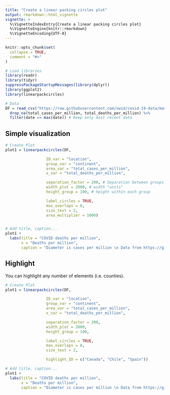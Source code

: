 ```yaml
---
title: "Create a linear packing circles plot"
output: rmarkdown::html_vignette
vignette: >
  %\VignetteIndexEntry{Create a linear packing circles plot}
  %\VignetteEngine{knitr::rmarkdown}
  %\VignetteEncoding{UTF-8}
---
```


```r
knitr::opts_chunk$set(
  collapse = TRUE,
  comment = "#>"
)
```

```r
# Load libraries
library(readr)
library(tidyr)
suppressPackageStartupMessages(library(dplyr))
library(ggplot2)
library(linearpackcircles)

# Data
DF = read_csv("https://raw.githubusercontent.com/owid/covid-19-data/master/public/data/owid-covid-data.csv", show_col_types = FALSE) %>%
  drop_na(total_cases_per_million, total_deaths_per_million) %>%
  filter(date == max(date)) # Keep only most recent data

```

## Simple visualization

```r


# Create Plot
plot1 = linearpackcircles(DF,

                  ID_var = "location",
                  group_var = "continent",
                  area_var = "total_cases_per_million",
                  x_var = "total_deaths_per_million",

                  separation_factor = 200, # Separation between groups (i.e. continents)
                  width_plot = 2000, # width "units"
                  height_group = 100, # height within each group

                  label_circles = TRUE,
                  max_overlaps = 8,
                  size_text = 2,
                  area_multiplier = 1000)


# Add title, caption...
plot1 +
  labs(title = "COVID deaths per million",
       x = "Deaths per million",
       caption = "Diameter is cases per million \n Data from https://github.com/owid/covid-19-data \nBy @gorkang")

```

## Highlight

You can highlight any number of elements (i.e. counties). 

```r

# Create Plot
plot1 = linearpackcircles(DF,

                  ID_var = "location",
                  group_var = "continent",
                  area_var = "total_cases_per_million",
                  x_var = "total_deaths_per_million",

                  separation_factor = 200,
                  width_plot = 2000,
                  height_group = 100,

                  label_circles = TRUE,
                  max_overlaps = 8,
                  size_text = 2,

                  highlight_ID = c("Canada", "Chile", "Spain"))

# Add title, caption...
plot1 +
  labs(title = "COVID deaths per million",
       x = "Deaths per million",
       caption = "Diameter is cases per million \n Data from https://github.com/owid/covid-19-data \nBy @gorkang")

```
